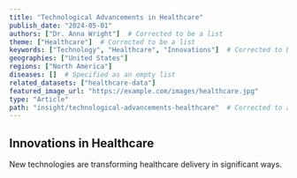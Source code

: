 ```yaml
---
title: "Technological Advancements in Healthcare"
publish_date: "2024-05-01"
authors: ["Dr. Anna Wright"]  # Corrected to be a list
theme: ["Healthcare"]  # Corrected to be a list
keywords: ["Technology", "Healthcare", "Innovations"]  # Corrected to be a list
geographies: ["United States"]
regions: ["North America"]
diseases: []  # Specified as an empty list
related_datasets: ["healthcare-data"]
featured_image_url: "https://example.com/images/healthcare.jpg"
type: "Article"
path: "insight/technological-advancements-healthcare"  # Corrected to add required 'path' field
---
```


## Innovations in Healthcare
New technologies are transforming healthcare delivery in significant ways.
